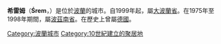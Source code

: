 {{Infobox settlement
| name = Śrem
| image_skyline = Srem nocne ratusz.jpg
| imagesize =
| image_caption = 市政廳夜景
| image_flag = POL Śrem flag.svg
| image_shield = POL Śrem COA.svg
| pushpin_map = Poland
| pushpin_label_position = bottom
| coordinates_region = PL
| subdivision_type = 國家
| subdivision_name = {{POL}}
| subdivision_type1 = [[波蘭行政區劃|省份]]
| subdivision_name1 = [[大波蘭省|大波蘭]]
| subdivision_type2 = [[Powiat|County]]
| subdivision_name2 = [[Śrem_County|Śrem County]]
| subdivision_type3 = [[Gmina|Gmina]]
| subdivision_name3 = [[Gmina_Śrem|Gmina Śrem]]
| leader_title = Mayor
| leader_name = Adam Lewandowski
| established_title = Established
| established_date = 10th/11th century
| established_title3 = Town rights
| established_date3 = 1253
| area_total_km2 = 12.37
| population_as_of = 2006
| population_total = 30227
| population_density_km2 = auto
| timezone = [[Central_European_Time|CET]]
| utc_offset = +1
| timezone_DST = [[Central_European_Summer_Time|CEST]]
| utc_offset_DST = +2
| latd = 52 | latm = 5 | latNS = N 
| longd = 17 | longm = 1 | longEW = E
| elevation_m = 80
| postal_code_type = Postal code
| postal_code = 63-100
| area_code = +48 61
| blank_name = [[Polish_car_number_plates|Car plates]]
| blank_info = PSE
| website = http://www.srem.pl 
}}
'''希雷姆'''（'''Śrem'''，{{lang-de|Schrimm}}）是位於[[波蘭|波蘭]]的城市。自1999年起，屬[[大波蘭省|大波蘭省]]。在1975年至1998年期間，屬[[波茲南省|波茲南省]]。在歷史上曾屬[[德國|德國]]。

{{coord|52|05|N|17|01|E|display=title}}
{{commons|Śrem}}

{{DEFAULTSORT:Srem}}
[[Category:波蘭城市|Category:波蘭城市]]
[[Category:10世紀建立的聚居地|Category:10世紀建立的聚居地]]
